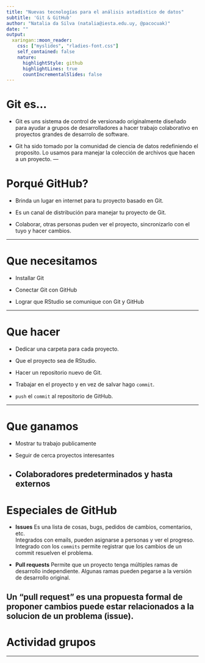 ```yaml
---
title: "Nuevas tecnologías para el análisis astadístico de datos"
subtitle: 'Git & GitHub'
author: "Natalia da Silva (natalia@iesta.edu.uy, @pacocuak)"
date: ""
output:
  xaringan::moon_reader:
    css: ["myslides", "rladies-font.css"]
    self_contained: false
    nature:
      highlightStyle: github
      highlightLines: true
      countIncrementalSlides: false
---
```


# Git es...

- Git es uns sistema de control de versionado originalmente diseñado para ayudar a grupos de desarrolladores a hacer trabajo colaborativo en
proyectos grandes de desarrolo de software.

- Git ha sido tomado por la comunidad de ciencia de datos redefiniendo el proposito. Lo usamos para manejar la colección de archivos que hacen a un proyecto.
<!-- datos, figuras, reportes, codigo fuente -->
---

# Porqué GitHub? 

- Brinda un lugar en internet para tu proyecto basado en Git.

- Es un canal de distribución para manejar tu proyecto de Git.

- Colaborar, otras personas puden ver el proyecto, sincronizarlo con el tuyo y hacer cambios.

---

# Que necesitamos

- Installar Git

- Conectar Git con GitHub

- Lograr que RStudio se comunique con Git y GitHub

---

# Que hacer

- Dedicar una carpeta para cada proyecto.

- Que el proyecto sea de RStudio.

- Hacer un repositorio nuevo de Git.

- Trabajar en el proyecto y en vez de salvar hago `commit`.

- `push`  el  `commit` al repositorio de GitHub.

---

# Que ganamos

- Mostrar tu trabajo publicamente
<!-- - La gente puede ver tu trabajo si el repositorio es público usar tu código pueden clonar o forkear el repositorio -->

- Seguir de cerca proyectos interesantes
<!-- - Si te interesa algún proyecto de otro podes tener notificaciones de actualizaciones o forkear el repositorio -->

- Colaboradores predeterminados y hasta externos
---

# Especiales de GitHub

- **Issues**
 Es una lista de cosas, bugs, pedidos de cambios, comentarios, etc.  
Integrados con emails, pueden asignarse a personas y ver el progreso.  
Integrado con los `commits` permite registrar que los cambios de un commit resuelven el problema.  

- **Pull requests**
Permite que un proyecto tenga múltiples ramas de desarrollo independiente.
Algunas ramas pueden pegarse a la versión de desarrollo original.

 Un "pull request" es una propuesta formal de proponer cambios puede estar relacionados a la solucion de un problema (issue).
---


# Actividad grupos


---


